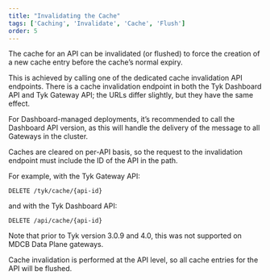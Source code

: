 ```yaml
---
title: "Invalidating the Cache"
tags: ['Caching', 'Invalidate', 'Cache', 'Flush']
order: 5
---
```


The cache for an API can be invalidated (or flushed) to force the creation of a new cache entry before the cache’s normal expiry.

This is achieved by calling one of the dedicated cache invalidation API endpoints. There is a cache invalidation endpoint in both the Tyk Dashboard API and Tyk Gateway API; the URLs differ slightly, but they have the same effect.

For Dashboard-managed deployments, it’s recommended to call the Dashboard API version, as this will handle the delivery of the message to all Gateways in the cluster.

Caches are cleared on per-API basis, so the request to the invalidation endpoint must include the ID of the API in the path.

For example, with the Tyk Gateway API:

```
DELETE /tyk/cache/{api-id}
```

and with the Tyk Dashboard API:

```
DELETE /api/cache/{api-id}
```

Note that prior to Tyk version 3.0.9 and 4.0, this was not supported on MDCB Data Plane gateways.


<Note>
Cache invalidation is performed at the API level, so all cache entries for the API will be flushed.
</Note>
